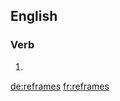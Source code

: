 ==English==

===Verb===
{{head|en}}

# {{en-third-person singular of|reframe}}

[[de:reframes]]
[[fr:reframes]]